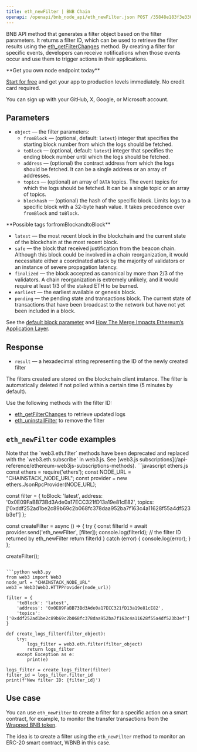 ---
title: eth_newFilter | BNB Chain
openapi: /openapi/bnb_node_api/eth_newFilter.json POST /35848e183f3e3303c8cfeacbea831cab
---

BNB API method that generates a filter object based on the filter parameters. It returns a filter ID, which can be used to retrieve the filter results using the [eth\_getFilterChanges](/api-reference/bnb_node_api/eth_getFilterChanges) method. By creating a filter for specific events, developers can receive notifications when those events occur and use them to trigger actions in their applications.

<Check>
**Get you own node endpoint today**

[Start for free](https://console.chainstack.com/) and get your app to production levels immediately. No credit card required.

You can sign up with your GitHub, X, Google, or Microsoft account.
</Check>


## Parameters

* `object` — the filter parameters:
  + `fromBlock` — (optional, default: `latest`) integer that specifies the starting block number from which the logs should be fetched.
  + `toBlock` — (optional, default: `latest`) integer that specifies the ending block number until which the logs should be fetched.
  + `address` — (optional) the contract address from which the logs should be fetched. It can be a single address or an array of addresses.
  + `topics` — (optional) an array of `DATA` topics. The event topics for which the logs should be fetched. It can be a single topic or an array of topics.
  + `blockhash` — (optional) the hash of the specific block. Limits logs to a specific block with a 32-byte hash value. It takes precedence over `fromBlock` and `toBlock`.

  
<Note>
**Possible tags forfromBlockandtoBlock**

* `latest` — the most recent block in the blockchain and the current state of the blockchain at the most recent block.
* `safe` — the block that received justification from the beacon chain. Although this block could be involved in a chain reorganization, it would necessitate either a coordinated attack by the majority of validators or an instance of severe propagation latency.
* `finalized` — the block accepted as canonical by more than 2/3 of the validators. A chain reorganization is extremely unlikely, and it would require at least 1/3 of the staked ETH to be burned.
* `earliest` — the earliest available or genesis block.
* `pending` — the pending state and transactions block. The current state of transactions that have been broadcast to the network but have not yet been included in a block.

See the [default block parameter](https://ethereum.org/en/developers/docs/apis/json-rpc/#default-block) and [How The Merge Impacts Ethereum’s Application Layer](https://blog.ethereum.org/2021/11/29/how-the-merge-impacts-app-layer).
</Note>


## Response

* `result` — a hexadecimal string representing the ID of the newly created filter

<Warning>
The filters created are stored on the blockchain client instance. The filter is automatically deleted if not polled within a certain time (5 minutes by default).
</Warning>


Use the following methods with the filter ID:

* [eth\_getFilterChanges](/api-reference/bnb_node_api/eth_getFilterChanges) to retrieve updated logs
* [eth\_uninstallFilter](/api-reference/bnb_node_api/eth_uninstallFilter) to remove the filter

## `eth_newFilter` code examples

<Note>
Note that the `web3.eth.filter` methods have been deprecated and replaced with the `web3.eth.subscribe` in web3.js. See [web3.js subscriptions](/api-reference/ethereum-web3js-subscriptions-methods).
</Note>

<CodeGroup>
```javascript ethers.js
const ethers = require('ethers');
const NODE_URL = "CHAINSTACK_NODE_URL";
const provider = new ethers.JsonRpcProvider(NODE_URL);

const filter = {
  toBlock: 'latest',
  address: '0x0E09FaBB73Bd3Ade0a17ECC321fD13a19e81cE82',
  topics: ['0xddf252ad1be2c89b69c2b068fc378daa952ba7f163c4a11628f55a4df523b3ef']
};

const createFilter = async () => {
  try {
    const filterId = await provider.send('eth_newFilter', [filter]);
    console.log(filterId); // the filter ID returned by eth_newFilter
    return filterId
  } catch (error) {
    console.log(error);
  }
};

createFilter();
```

```python web3.py
from web3 import Web3  
node_url = "CHAINSTACK_NODE_URL" 
web3 = Web3(Web3.HTTPProvider(node_url))

filter = {
    'toBlock': 'latest',
    'address': '0x0E09FaBB73Bd3Ade0a17ECC321fD13a19e81cE82',
    'topics': ['0xddf252ad1be2c89b69c2b068fc378daa952ba7f163c4a11628f55a4df523b3ef']
}

def create_logs_filter(filter_object):
    try:
        logs_filter = web3.eth.filter(filter_object)
        return logs_filter
    except Exception as e:
        print(e)

logs_filter = create_logs_filter(filter)
filter_id = logs_filter.filter_id
print(f'New filter ID: {filter_id}')
```
</CodeGroup>


## Use case

You can use `eth_newFilter` to create a filter for a specific action on a smart contract, for example, to monitor the transfer transactions from the [Wrapped BNB token](https://bscscan.com/token/0xbb4CdB9CBd36B01bD1cBaEBF2De08d9173bc095c).

The idea is to create a filter using the `eth_newFilter` method to monitor an ERC-20 smart contract, WBNB in this case.
